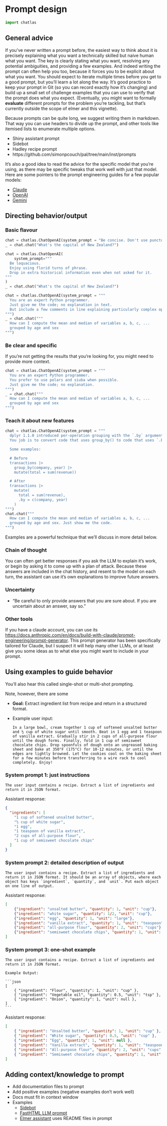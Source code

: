 
# Prompt design

```python
import chatlas
```

## General advice

If you've never written a prompt before, the easiest way to think about it is precisely explaining what you want a technically skilled but naive human what you want. The key is clearly stating what you want, resolving any potential ambiguities, and providing a few examples. And indeed writing the prompt can often help you too, because it forces you to be explicit about what you want. You should expect to iterate multiple times before you get to a good prompt, but you'll learn a lot along the way. It's good practice to keep your prompt in Git (so you can record exactly how it's changing) and build up a small set of challenge examples that you can use to verify that the prompt does what you expect. (Eventually, you might want to formally __evaluate__ different prompts for the problem you're tackling, but that's currently outside the scope of elmer and this vignette).

Because prompts can be quite long, we suggest writing them in markdown. That way you can use headers to divide up the prompt, and other tools like itemised lists to enumerate multiple options.

* Shiny assistant prompt
* Sidebot
* Hadley recipe prompt
* https://github.com/simonpcouch/pal/tree/main/inst/prompts


It's also a good idea to read the advice for the specific model that you're using, as there may be specific tweaks that work well with just that model. Here are some pointers to the prompt engineering guides for a few popular models:

* [Claude](https://docs.anthropic.com/en/docs/build-with-claude/prompt-engineering/overview)
* [OpenAI](https://platform.openai.com/docs/guides/prompt-engineering)
* [Gemini](https://ai.google.dev/gemini-api/docs/prompting-intro)

## Directing behavior/output

### Basic flavour

```python
chat = chatlas.ChatOpenAI(system_prompt = "Be concise. Don't use punctuation.")
_ = chat.chat("What's the capital of New Zealand?")
```

```python
chat = chatlas.ChatOpenAI(
    system_prompt="""
  Be loquacious.
  Enjoy using florid turns of phrase.
  Drop in extra historical information even when not asked for it.
"""
)
_ = chat.chat("What's the capital of New Zealand?")
```

```python
chat = chatlas.ChatOpenAI(system_prompt = """
  You are an expert Python programmer.
  Just give me the code; no explanation in text.
  But include a few comments in line explaining particularly complex operations.
""")
_ = chat.chat("""
  How can I compute the mean and median of variables a, b, c, ...
  grouped by age and sex
""")
```

### Be clear and specific

If you're not getting the results that you're looking for, you might need to provide more context.

```python
chat = chatlas.ChatOpenAI(system_prompt = """
  You are an expert Python programmer.
  You prefer to use polars and siuba when possible.
  Just give me the code; no explanation.
""")
_ = chat.chat("""
  How can I compute the mean and median of variables a, b, c, ...
  grouped by age and sex
""")
```

### Teach it about new features

```python
chat = chatlas.ChatOpenAI(system_prompt = """
  dplyr 1.1.0 introduced per-operation grouping with the `.by` argument.
  You job is to convert code that uses group_by() to code that uses `.by`.

  Some examples:

  # Before
  transactions |>
    group_by(company, year) |>
    mutate(total = sum(revenue))

  # After
  transactions |>
    mutate(
      total = sum(revenue),
      .by = c(company, year)
    )
""")
chat.chat("""
  How can I compute the mean and median of variables a, b, c, ...
  grouped by age and sex. Just show me the code.
""")
```

Examples are a powerful technique that we'll discuss in more detail below.

### Chain of thought

You can often get better responses if you ask the LLM to explain it's work, or begin by asking it to come up with a plan of attack. Because these answers are included in the chat history, and resent to the model on each turn, the assistant can use it's own explanations to improve future answers.

### Uncertainty

- "Be careful to only provide answers that you are sure about. If you are uncertain about an answer, say so."

### Other tools

If you have a claude account, you can use its <https://docs.anthropic.com/en/docs/build-with-claude/prompt-engineering/prompt-generator>. This prompt generator has been specifically tailored for Claude, but I suspect it will help many other LLMs, or at least give you some ideas as to what else you might want to include in your prompt.


## Using examples to guide behavior

You'll also hear this called single-shot or multi-shot prompting.

Note, however, there are some

- **Goal:** Extract ingredient list from recipe and return in a structured format.

- Example user input:

  ```
  In a large bowl, cream together 1 cup of softened unsalted butter and ½ cup of white sugar until smooth. Beat in 1 egg and 1 teaspoon of vanilla extract. Gradually stir in 2 cups of all-purpose flour until the dough forms. Finally, fold in 1 cup of semisweet chocolate chips. Drop spoonfuls of dough onto an ungreased baking sheet and bake at 350°F (175°C) for 10-12 minutes, or until the edges are lightly browned. Let the cookies cool on the baking sheet for a few minutes before transferring to a wire rack to cool completely. Enjoy!
  ```


### System prompt 1: just instructions

```
The user input contains a recipe. Extract a list of ingredients and return it in JSON format.
```

Assistant response:

```.json
{
  "ingredients": [
    "1 cup of softened unsalted butter",
    "½ cup of white sugar",
    "1 egg",
    "1 teaspoon of vanilla extract",
    "2 cups of all-purpose flour",
    "1 cup of semisweet chocolate chips"
  ]
}
```

### System prompt 2: detailed description of output

```
The user input contains a recipe. Extract a list of ingredients and return it in JSON format. It should be an array of objects, where each object has keys `ingredient`, `quantity`, and `unit`. Put each object on one line of output.
```

Assistant response:

```.json
[
    {"ingredient": "unsalted butter", "quantity": 1, "unit": "cup"},
    {"ingredient": "white sugar", "quantity": 1/2, "unit": "cup"},
    {"ingredient": "egg", "quantity": 1, "unit": "large"},
    {"ingredient": "vanilla extract", "quantity": 1, "unit": "teaspoon"},
    {"ingredient": "all-purpose flour", "quantity": 2, "unit": "cups"},
    {"ingredient": "semisweet chocolate chips", "quantity": 1, "unit": "cup"}
]
```

### System prompt 3: one-shot example

````
The user input contains a recipe. Extract a list of ingredients and return it in JSON format.

Example Output:

```json
[
    { "ingredient": "Flour", "quantity": 1, "unit": "cup" },
    { "ingredient": "Vegetable oil", "quantity": 0.5, "unit": "tsp" },
    { "ingredient": "Onion", "quantity": 1, "unit": null },
]
```
````

Assistant response:

```.json
[
    { "ingredient": "Unsalted butter", "quantity": 1, "unit": "cup" },
    { "ingredient": "White sugar", "quantity": 0.5, "unit": "cup" },
    { "ingredient": "Egg", "quantity": 1, "unit": null },
    { "ingredient": "Vanilla extract", "quantity": 1, "unit": "teaspoon" },
    { "ingredient": "All-purpose flour", "quantity": 2, "unit": "cups" },
    { "ingredient": "Semisweet chocolate chips", "quantity": 1, "unit": "cup" }
]
```

## Adding context/knowledge to prompt

- Add documentation files to prompt
- Add positive examples (negative examples don't work well)
- Docs must fit in context window
- Examples
  - [Sidebot](https://github.com/jcheng5/py-sidebot/blob/main/prompt.md)
  - [FastHTML LLM prompt](https://docs.fastht.ml/llms-ctx.txt)
  - [Elmer assistant](https://github.com/jcheng5/elmer-assistant/blob/main/prompt.generated.md) uses README files in prompt
